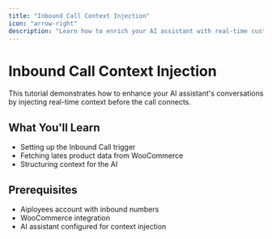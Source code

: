 ```yaml
---
title: "Inbound Call Context Injection"
icon: "arrow-right"
description: "Learn how to enrich your AI assistant with real-time customer data"
---
```


# Inbound Call Context Injection

This tutorial demonstrates how to enhance your AI assistant's conversations by injecting real-time context before the call connects.

## What You'll Learn

- Setting up the Inbound Call trigger
- Fetching lates product data from WooCommerce
- Structuring context for the AI

## Prerequisites

- Aiployees account with inbound numbers
- WooCommerce integration
- AI assistant configured for context injection
